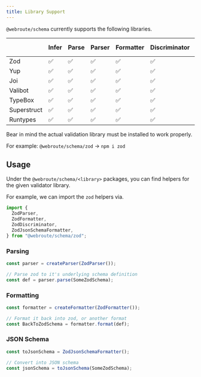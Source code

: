 ```yaml
---
title: Library Support
---
```



`@webroute/schema` currently supports the following libraries.

|             | Infer | Parse | Parser | Formatter | Discriminator | JSON Schema |
| ----------- | ----- | ----- | ------ | --------- | ------------- | ----------- |
| Zod         | ✅    | ✅    | ✅     | ✅        | ✅            | ✅          |
| Yup         | ✅    | ✅    | ✅     | ✅        | ✅            | ✅          |
| Joi         | ✅    | ✅    | ✅     | ✅        | ✅            | ✅          |
| Valibot     | ✅    | ✅    | ✅     | ✅        | ✅            | ✅          |
| TypeBox     | ✅    | ✅    | ✅     | ✅        | ✅            | ✅          |
| Superstruct | ✅    | ✅    | ✅     | ✅        | ✅            | ✅          |
| Runtypes    | ✅    | ✅    | ✅     | ✅        | ✅            | ✅          |

<Callout title="Installation">
Bear in mind the actual validation library must be installed to work properly.

For example: `@webroute/schema/zod` -> `npm i zod`

</Callout>

## Usage

Under the `@webroute/schema/<library>` packages, you can find helpers for the given validator library.

For example, we can import the `zod` helpers via.

```ts
import {
  ZodParser,
  ZodFormatter,
  ZodDiscriminator,
  ZodJsonSchemaFormatter,
} from "@webroute/schema/zod";
```

### Parsing

```ts
const parser = createParser(ZodParser());

// Parse zod to it's underlying schema definition
const def = parser.parse(SomeZodSchema);
```

### Formatting

```ts
const formatter = createFormatter(ZodFormatter());

// Format it back into zod, or another format
const BackToZodSchema = formatter.format(def);
```

### JSON Schema

```ts
const toJsonSchema = ZodJsonSchemaFormatter();

// Convert into JSON schema
const jsonSchema = toJsonSchema(SomeZodSchema);
```
